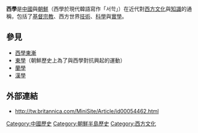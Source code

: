 '''西學'''是[[中國|中國]]與[[朝鮮|朝鮮]]（西學於現代韓語寫作「서학」）在近代對[[西方文化|西方文化]]與[[知識|知識]]的通稱，包括了[[基督宗教|基督宗教]]、西方世界[[技術|技術]]、[[科學|科學]]與[[實學|實學]]。

==參見==
*[[西學東漸|西學東漸]]
*[[東學|東學]]（朝鮮歷史上為了與西學對抗興起的運動）
*[[蘭學|蘭學]]
*[[漢學|漢學]]

==外部連結==
*http://tw.britannica.com/MiniSite/Article/id00054462.html{{Dead link|date=2018年6月 |bot=InternetArchiveBot |fix-attempted=no }}

[[Category:中國歷史|Category:中國歷史]]
[[Category:朝鮮半島歷史|Category:朝鮮半島歷史]]
[[Category:西方文化|Category:西方文化]]